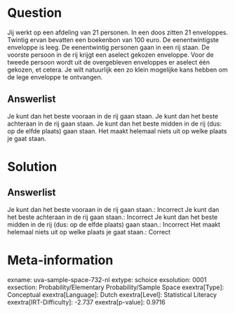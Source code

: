 Question
========

Jij werkt op een afdeling van 21 personen. In een doos zitten 21
enveloppes. Twintig ervan bevatten een boekenbon van 100 euro. De
eenentwintigste enveloppe is leeg. De eenentwintig personen gaan in een
rij staan. De voorste persoon in de rij krijgt een aselect gekozen
enveloppe. Voor de tweede persoon wordt uit de overgebleven enveloppes
er aselect één gekozen, et cetera. Je wilt natuurlijk een zo klein
mogelijke kans hebben om de lege enveloppe te ontvangen.

Answerlist
----------

Je kunt dan het beste vooraan in de rij gaan staan.
Je kunt dan het beste achteraan in de rij gaan staan.
Je kunt dan het beste midden in de rij (dus: op de elfde plaats) gaan staan.
Het maakt helemaal niets uit op welke plaats je gaat staan.

Solution
========

Answerlist
----------

Je kunt dan het beste vooraan in de rij gaan staan.: Incorrect
Je kunt dan het beste achteraan in de rij gaan staan.: Incorrect
Je kunt dan het beste midden in de rij (dus: op de elfde plaats) gaan staan.: Incorrect
Het maakt helemaal niets uit op welke plaats je gaat staan.: Correct

Meta-information
================
exname: uva-sample-space-732-nl
extype: schoice
exsolution: 0001
exsection: Probability/Elementary Probability/Sample Space
exextra[Type]: Conceptual
exextra[Language]: Dutch
exextra[Level]: Statistical Literacy
exextra[IRT-Difficulty]: -2.737
exextra[p-value]: 0.9716
